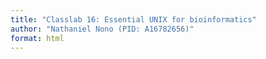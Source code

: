 ```yaml
---
title: "Classlab 16: Essential UNIX for bioinformatics"
author: "Nathaniel Nono (PID: A16782656)"
format: html
---
```


```r

```









